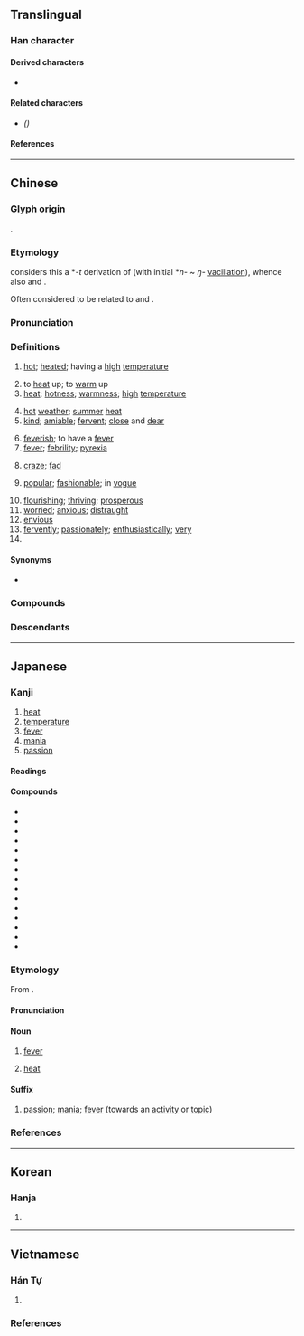{{also|热|熟}}
{{character info}}
==Translingual==

===Han character===
{{Han char|rn=86|rad=火|as=11|sn=15|four=45331|canj=GIF|ids=⿱埶灬}}

====Derived characters====
* {{l|mul|[[𪷴]], [[𢤢]], [[爇]]([[𦶟]])}}

====Related characters====
* {{l|mul|[[热]]}} ''({{w|Simplified Chinese}})''

====References====
{{Han ref|kx=0681.080|dkj=19360|dj=1092.240|hdz=32230.100|uh=71B1}}

----

==Chinese==
{{zh-forms|s=热|alt=𤍠,𤉟,𤋩,𤎮,𪌌}}

===Glyph origin===
{{Han etym}}
{{Han compound|埶|火|c1=p|c2=s|t2=fire|ls=psc|alt2=灬}}.

===Etymology===
{{zh-ref|Schuessler (2007)}} considers this a *''-t'' derivation of {{inh|zh|sit-pro|*nwe||warm}} (with initial *''n-'' ~ ''ŋ-'' [[vacillation]]), whence also {{cog|my|နွေး||warm; lukewarm}} and {{m|my|နွှေး||to warm something; to revise}}.

Often considered to be related to {{och-l|爇|to burn; to toast}} and {{och-l|焫|hot}}.

===Pronunciation===
{{zh-pron
|m=rè
|m-s=re2
|dg=жә1
|c=jit6
|c-t=nget5
|g=let6
|h=pfs=ngie̍t;gd=ngiad6
|j=rah4
|mb=iě
|md=iĕk
|mn=xm,qz,jj,tp:lia̍t/zz,kh:jia̍t/xm,qz,jj,tp:loa̍h/zz,kh,sg:joa̍h
|mn_note=lia̍t/jia̍t - literary; loa̍h/joa̍h - vernacular
|mn-t=riêg8/riag8/ruah8
|mn-t_note=riêg8/riag8 - literary (riêg8 - Chaozhou); ruah8 - vernacular
|w=5nyiq
|x=ye6
|ma=y
|mc=y
|oc=y
|cat=a,v,n,adv,pn
}}

===Definitions===
{{zh-hanzi}}

# [[hot]]; [[heated]]; having a [[high]] [[temperature]]
#: {{zh-x|一 杯 熱 茶|a cup of '''hot''' tea}}
#: {{zh-x|今天 很 熱。|It is quite '''hot''' today.}}
#: {{zh-x|啲 湯 仲 好 熱，小心 啲 啦。|The soup's still '''hot'''; be careful.|C}}
# to [[heat]] up; to [[warm]] up
# [[heat]]; [[hotness]]; [[warmness]]; [[high]] [[temperature]]
#: {{zh-x|傳 熱|to conduct '''heat'''}}
# [[hot]] [[weather]]; [[summer]] [[heat]]
# [[kind]]; [[amiable]]; [[fervent]]; [[close]] and [[dear]]
#: {{zh-x|熱情|enthusiastic}}
#: {{zh-x|熱心腸|warm-heartedness}}
# [[feverish]]; to have a [[fever]]
# [[fever]]; [[febrility]]; [[pyrexia]]
#: {{zh-x|發熱|to have a '''fever'''}}
#: {{zh-x|退熱|to bring down a '''fever'''}}
# [[craze]]; [[fad]]
#: {{zh-x|鋼琴 熱|piano craze; intense enthusiasm for learning the piano}}
# [[popular]]; [[fashionable]]; in [[vogue]]
#: {{zh-x|熱門|popular; in vogue; hot}}
# [[flourishing]]; [[thriving]]; [[prosperous]]
# [[worried]]; [[anxious]]; [[distraught]]
# [[envious]]
# [[fervently]]; [[passionately]]; [[enthusiastically]]; [[very]]
# {{surname|zh}}

====Synonyms====
* {{sense|hot}}
{{zh-dial|熱}}
{{zh-syn-saurus|熱}}

===Compounds===
{{zh-der|熱愛|灼熱|熱病|熱補|熱菜|熱腸|熱潮|熱忱|熱誠|熱處理|熱帶|熱帶魚|熱導體|熱點|熱電廠|熱點堆|熱電站|熱度|熱風|熱敷|熱服|熱輻射|熱功當量|熱狗|熱鍋上的螞蟻|熱核反應|熱核武器|熱烘烘|熱乎|熱呼|熱乎乎|熱火|熱火朝天|熱和|熱加工|熱勁|熱勁兒|熱辣辣|熱浪|熱淚|熱淚盈眶|熱力|熱力學|熱戀|熱量|熱烈|熱流|熱門|熱門貨|熱鬧|熱能|熱噴噴|熱氣|熱氣球|熱切|熱情|熱容量|熱身賽|熱水|熱水袋|熱水瓶|熱水器|熱塑性|熱騰騰|熱天|熱土|熱望|熱線|熱線電話|熱銷|熱心|熱心腸|熱心腸兒|熱學|熱血|熱血動物|熱藥|熱飲|熱源|熱戰|熱障|熱中|熱衷|熱到辣嘴|一腔熱血|一頭熱|不因人熱|不因熱|不著疼熱|乍冷乍熱|乍寒乍熱|乾熱|亞熱帶|傳熱|內熱|冒熱氣|冷嘲熱罵|冷嘲熱諷|冷熱病|冷言熱語|冷譏熱嘲|出熱|加熱|動熱|原子熱|及熱釜炊|受熱|古道熱腸|吸熱反應|吸熱玻璃|回歸熱|地熱|大陸熱|天狗熱|害熱|寒熱|寒耕熱耘|導熱|心熱|心跳耳熱|忙熱|忽冷忽熱|悶熱|打得火熱|打熱|打熱椎|打鐵趁熱|放熱反應|散熱|散熱器|暑熱|東方熱|氣化熱|水深火熱|汽化熱|沒疼熱|沸熱|波浪熱|波狀熱|湊熱鬧|湯燒火熱|溫熱|溶解熱|滾熱|滿腔熱忱|滿腔熱情|滿腔熱血|潛熱|潮熱|火熱|火熱水深|炎熱|炙手可熱|炙熱|煨熱|煩熱|蒸發熱|熯熱|熱亂|熱作|熱傳導|熱剌剌|熱劑|熱化|熱化學|熱合|熱呼呼|熱喪|熱嘴|熱地|熱孝|熱官|熱定型|熱客|熱導率|熱屏|熱島效應|熱工學|熱帶低壓|熱帶氣旋|熱平衡|熱得快|熱情如火|熱惱|熱擦|熱敏性|熱敏電阻|熱機|熱毒|熱氣層|熱氣騰騰|熱汙染|熱河|熱河省|熱河高原|熱海|熱滾滾|熱熱鬧鬧|熱燥|熱爪哇|熱症|熱痙攣|熱療|熱泵|熱絡|熱腹|熱膨脹|熱褲|熱覺|熱賣|熱身|熱身運動|熱車|熱那亞|熱錢|熱門音樂|熱雷雨|熱電|熱電偶|熱電流|熱霧|熱食|熱鬧哄哄|熾熱|燠熱|燥熱|狂熱|狂熱分子|狗吃熱屎|猩紅熱|產褥熱|痰熱阻肺|登陸熱|登革熱|發熱|白熱|白熱化|白熱電燈|看熱鬧|眼熱|眼狂心熱|眼花耳熱|眼餳耳熱|瞧熱鬧|知疼著熱|祛風除熱|稻熱病|絕熱|耐熱|耳熱|耳熱眼跳|腸慌腹熱|腹熱|腹熱心煎|腹熱腸荒|臉熱|花粉熱|著疼熱|融解熱|親熱|親親熱熱|解熱劑|說親道熱|赤熱|趁熱|趁熱灶|趁熱灶火|趕熱|趕熱灶|趕熱腳兒|趨炎附熱|趨熱性|躁熱|輻射熱|退熱|酒酣耳熱|酷熱|量熱計|鋁熱法|鎔解熱|間歇熱|陰虛發熱|陽虛發熱|隔日熱|隔熱|電熱|電熱器|電熱杯|電熱水器|電熱水瓶|電熱褥|面紅耳熱|顛寒作熱|風溼熱|風熱|風熱感冒|餘熱|骨痛熱|鬧熱|鬧鬧熱熱|鬱熱|鸚鵡熱|黃熱病|黑熱病|熱乾麵|熱衰竭|歇熱:hioh-joa̍h;Min Nan|阿熱勒|比熱容|熱容|科克鐵熱克|鐵熱木|鐵熱克}}

===Descendants===
{{CJKV||ねつ|열|nhiệt}}

{{zh-cat|Beginning|Temperature}}

----

==Japanese==

===Kanji===
{{ja-kanji|grade=4|rs=火11}}

# [[heat]]
# [[temperature]]
# [[fever]]
# [[mania]]
# [[passion]]

====Readings====
{{ja-readings
|goon=ねつ, ねち
|kanon=ぜつ
|kun=あつ-い, いき-る, ほて-る, ほとぼ-り
}}

====Compounds====
{{der-top}}{{attention|ja|readings?}}
* {{ja-l|熱愛}}
* {{ja-l|熱意}}
* {{ja-l|熱気}}
* {{ja-l|熱い}}
* {{ja-l|熱狂}}
* {{ja-l|熱血}}
* {{ja-l|熱戦}}
* {{ja-l|熱帯}}
* {{ja-l|熱中}}
* {{ja-l|熱風}}
* {{ja-l|熱量}}
* {{ja-l|熱烈}}
* {{ja-l|灼熱}}
* {{ja-l|熱する}}
* {{ja-r|熱%燗|あつ%かん}}
{{der-bottom}}

===Etymology===
{{wikipedia|lang=ja}}
{{ja-kanjitab|ねつ|yomi=o}}

From {{der|ja|ltc|-}} {{ltc-l|熱}}.

====Pronunciation====
{{ja-pron|ねつ|acc=2|acc_ref=DJR}}

====Noun====
{{ja-noun|ねつ}}

# [[fever]]
#: {{ja-usex|物%凄い'''熱'''を出す|もの%すごい '''ねつ''' を だす|to come down with a terrible '''fever'''}}
# {{lb|ja|physics}} [[heat]]

====Suffix====
{{ja-pos|suffix|ねつ}}

# {{lb|ja|informal}} [[passion]]; [[mania]]; [[fever]] (towards an [[activity]] or [[topic]])

===References===
<references/>

----

==Korean==

===Hanja===
{{ko-hanja|덥다|더울|열}}

# {{hanja form of|열|[[fever]]; [[heat]]}}

----

==Vietnamese==

===Hán Tự===
{{vi-readings|rs=足05
|hanviet=nhiệt-Trần (1999)
|nom=nhét-btcn, nhẹt-btcn
}}

# {{han tu form of|nhiệt|[[heat]]}}

===References===
<references/>